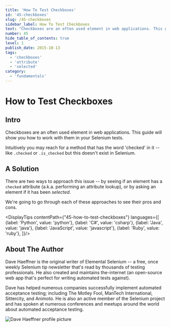 ```yaml
---
title: 'How To Test Checkboxes'
id: '45-checkboxes'
slug: /45-checkboxes
sidebar_label: How To Test Checkboxes
text: "Checkboxes are an often used element in web applications. This guide will show you how to work with them in your Selenium tests."
number: 45
hide_table_of_contents: true
level: 1
publish_date: 2015-10-13
tags:
  - 'checkboxes'
  - 'attribute'
  - 'selected'
category:
  - 'fundamentals'
---
```


# How to Test Checkboxes

## Intro

Checkboxes are an often used element in web applications. This guide will show you how to work with them in your
Selenium tests.

Intuitively you may reach for a method that has the word 'checked' in it -- like `.checked` or `.is_checked` but
this doesn't exist in Selenium.

## A Solution

There are two ways to approach this issue -- by seeing if an element has a `checked` attribute (a.k.a. performing
an attribute lookup), or by asking an element if it has been _selected_.

We're going to go through each of these approaches to see their pros and cons.



<DisplayTips contentPath={"45-how-to-test-checkboxes"} languages={[
    {label: 'Python', value: 'python'},
    {label: 'C#', value: 'csharp'},
    {label: 'Java', value: 'java'},
    {label: 'JavaScript', value: 'javascript'},
    {label: 'Ruby', value: 'ruby'},
]}/>


## About The Author

Dave Haeffner is the original writer of Elemental Selenium -- a free, once weekly Selenium tip newsletter that's read
by thousands of testing professionals. He also created and maintains the-internet (an open-source web app that's
perfect for writing automated tests against).

Dave has helped numerous companies successfully implement automated acceptance testing; including The Motley Fool,
ManTech International, Sittercity, and Animoto. He is also an active member of the Selenium project and has spoken
at numerous conferences and meetups around the world about automated acceptance testing.

![Dave Haeffner profile picture](/img/authors/dave-haeffner.jpeg#author-img 'a title')

